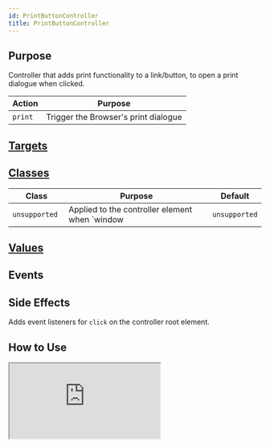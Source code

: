 ```yaml
---
id: PrintButtonController
title: PrintButtonController
---
```




## Purpose

Controller that adds print functionality to a link/button, to open a print dialogue when clicked.

| Action  | Purpose                              |
|---------|--------------------------------------|
| `print` | Trigger the Browser's print dialogue |


## [Targets](https://stimulus.hotwire.dev/reference/targets)
<NoTargets/>

## [Classes](https://stimulus.hotwire.dev/reference/classes)

| Class          | Purpose                                        | Default       |
|----------------|------------------------------------------------|---------------|
| `unsupported ` | Applied to the controller element when `window | `unsupported` |

## [Values](https://stimulus.hotwire.dev/reference/values)
<NoValues/>

## Events
<NoEvents/>

## Side Effects

Adds event listeners for `click` on the controller root element.


## How to Use

<iframe
  src="https:///stimulus-library.netlify.app/controllers/print_button_controller.html"
  style={{width: "100%", height: "500px", border: "0", borderRadius: "4px", overflow: "hidden"}}
  sandbox="allow-forms allow-modals allow-popups allow-presentation allow-same-origin allow-scripts"
/>

